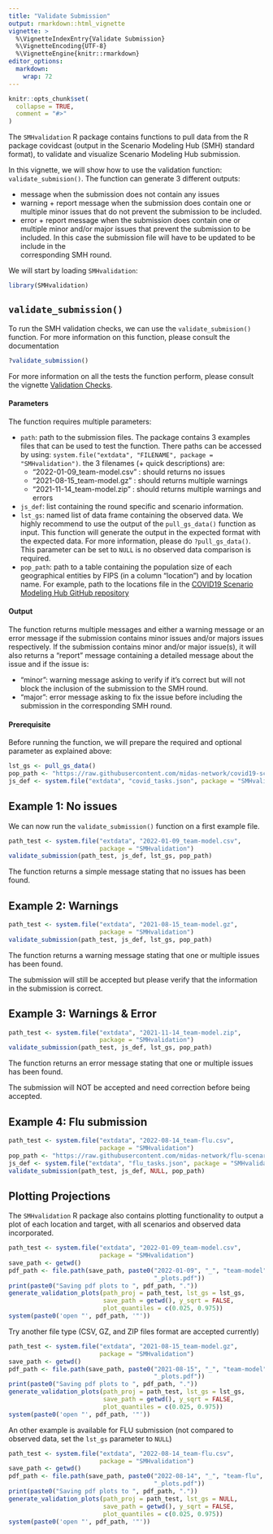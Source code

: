 ```yaml
---
title: "Validate Submission"
output: rmarkdown::html_vignette
vignette: >
  %\VignetteIndexEntry{Validate Submission}
  %\VignetteEncoding{UTF-8}
  %\VignetteEngine{knitr::rmarkdown}
editor_options: 
  markdown: 
    wrap: 72
---
```


```r
knitr::opts_chunk$set(
  collapse = TRUE,
  comment = "#>"
)
```

The `SMHvalidation` R package contains functions to pull data from the R
package covidcast (output in the Scenario Modeling Hub (SMH) standard
format), to validate and visualize Scenario Modeling Hub submission.

In this vignette, we will show how to use the validation function:
`validate_submision()`. The function can generate 3 different outputs:

-   message when the submission does not contain any issues
-   warning + report message when the submission does contain one or
    multiple minor issues that do not prevent the submission to be
    included.
-   error + report message when the submission does contain one or
    multiple minor and/or major issues that prevent the submission to be
    included. In this case the submission file will have to be updated
    to be include in the\
    corresponding SMH round.

We will start by loading `SMHvalidation`:

```r
library(SMHvalidation)
```

## `validate_submission()`

To run the SMH validation checks, we can use the `validate_submision()`
function. For more information on this function, please consult the
documentation

```r
?validate_submission()
```

For more information on all the tests the function perform, please
consult the vignette [Validation Checks](validation-checks.html).

#### Parameters

The function requires multiple parameters:

-   `path`: path to the submission files. The package contains 3
    examples files that can be used to test the function. There paths
    can be accessed by using:
    `system.file("extdata", "FILENAME", package = "SMHvalidation")`. the
    3 filenames (+ quick descriptions) are:
    -   "2022-01-09_team-model.csv" : should returns no issues
    -   "2021-08-15_team-model.gz" : should returns multiple warnings
    -   "2021-11-14_team-model.zip" : should returns multiple warnings
        and errors
-   `js_def`: list containing the round specific and scenario
    information.
-   `lst_gs`: named list of data frame containing the observed data. We
    highly recommend to use the output of the `pull_gs_data()` function
    as input. This function will generate the output in the expected
    format with the expected data. For more information, please do
    `?pull_gs_data()`. This parameter can be set to `NULL` is no
    observed data comparison is required.
-   `pop_path`: path to a table containing the population size of each
    geographical entities by FIPS (in a column "location") and by
    location name. For example, path to the locations file in the
    [COVID19 Scenario Modeling Hub GitHub
    repository](https://github.com/midas-network/covid19-scenario-modeling-hub/blob/master/data-locations/locations.csv)

#### Output

The function returns multiple messages and either a warning message or
an error message if the submission contains minor issues and/or majors
issues respectively. If the submission contains minor and/or major
issue(s), it will also returns a "report" message containing a detailed
message about the issue and if the issue is:

-   "minor": warning message asking to verify if it's correct but will
    not block the inclusion of the submission to the SMH round.
-   "major": error message asking to fix the issue before including the
    submission in the corresponding SMH round.

#### Prerequisite

Before running the function, we will prepare the required and optional
parameter as explained above:

```r
lst_gs <- pull_gs_data()
pop_path <- "https://raw.githubusercontent.com/midas-network/covid19-scenario-modeling-hub/master/data-locations/locations.csv"
js_def <- system.file("extdata", "covid_tasks.json", package = "SMHvalidation")
```

## Example 1: No issues

We can now run the `validate_submission()` function on a first example
file.

```r
path_test <- system.file("extdata", "2022-01-09_team-model.csv", 
                         package = "SMHvalidation")
validate_submission(path_test, js_def, lst_gs, pop_path)
```

The function returns a simple message stating that no issues has been
found.

## Example 2: Warnings

```r
path_test <- system.file("extdata", "2021-08-15_team-model.gz", 
                         package = "SMHvalidation")
validate_submission(path_test, js_def, lst_gs, pop_path)
```

The function returns a warning message stating that one or multiple
issues has been found.

The submission will still be accepted but please verify that the
information in the submission is correct.

## Example 3: Warnings & Error

```r
path_test <- system.file("extdata", "2021-11-14_team-model.zip", 
                         package = "SMHvalidation")
validate_submission(path_test, js_def, lst_gs, pop_path)
```

The function returns an error message stating that one or multiple
issues has been found.

The submission will NOT be accepted and need correction before being
accepted.

## Example 4: Flu submission

```r
path_test <- system.file("extdata", "2022-08-14_team-flu.csv", 
                         package = "SMHvalidation")
pop_path <- "https://raw.githubusercontent.com/midas-network/flu-scenario-modeling-hub/main/data-locations/locations.csv"
js_def <- system.file("extdata", "flu_tasks.json", package = "SMHvalidation")
validate_submission(path_test, js_def, NULL, pop_path)
```

## Plotting Projections

The `SMHvalidation` R package also contains plotting functionality to
output a plot of each location and target, with all scenarios and
observed data incorporated.

```r
path_test <- system.file("extdata", "2022-01-09_team-model.csv", 
                         package = "SMHvalidation")
save_path <- getwd()
pdf_path <- file.path(save_path, paste0("2022-01-09", "_", "team-model", 
                                        "_plots.pdf"))
print(paste0("Saving pdf plots to ", pdf_path, "."))
generate_validation_plots(path_proj = path_test, lst_gs = lst_gs, 
                          save_path = getwd(), y_sqrt = FALSE, 
                          plot_quantiles = c(0.025, 0.975))
system(paste0('open "', pdf_path, '"'))
```

Try another file type (CSV, GZ, and ZIP files format are accepted
currently)

```r
path_test <- system.file("extdata", "2021-08-15_team-model.gz", 
                         package = "SMHvalidation")
save_path <- getwd()
pdf_path <- file.path(save_path, paste0("2021-08-15", "_", "team-model", 
                                        "_plots.pdf"))
print(paste0("Saving pdf plots to ", pdf_path, "."))
generate_validation_plots(path_proj = path_test, lst_gs = lst_gs, 
                          save_path = getwd(), y_sqrt = FALSE, 
                          plot_quantiles = c(0.025, 0.975))
system(paste0('open "', pdf_path, '"'))
```

An other example is available for FLU submission (not compared to
observed data, set the `lst_gs` parameter to `NULL`)

```r
path_test <- system.file("extdata", "2022-08-14_team-flu.csv", 
                         package = "SMHvalidation")
save_path <- getwd()
pdf_path <- file.path(save_path, paste0("2022-08-14", "_", "team-flu", 
                                        "_plots.pdf"))
print(paste0("Saving pdf plots to ", pdf_path, "."))
generate_validation_plots(path_proj = path_test, lst_gs = NULL, 
                          save_path = getwd(), y_sqrt = FALSE, 
                          plot_quantiles = c(0.025, 0.975))
system(paste0('open "', pdf_path, '"'))
```
